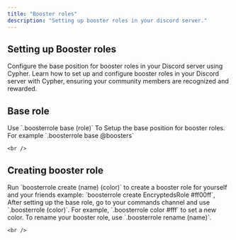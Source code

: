 ```yaml
---
title: "Booster roles"
description: "Setting up booster roles in your discord server."
---
```


## Setting up Booster roles

<CardGroup cols={2}>
  <Card title="Setting up base role." icon="user" href="#base-role">
    Configure the base position for booster roles in your Discord server using Cypher.
  </Card>
  <Card title="How to Create a Booster Role" icon="user" href="#creating-booster-role">
    Learn how to set up and configure booster roles in your Discord server with Cypher, ensuring your community members are recognized and rewarded.
  </Card>
</CardGroup>

## Base role

<Steps>
  <Step title="Create the base role">
    Use `.boosterrole base (role)` To Setup the base position for booster roles. For example `.boosterrole base @boosters`

    <br />
  </Step>
</Steps>

## Creating booster role

<Steps>
  <Step title="Create the Booster Role">
    Run `boosterrole create (name) (color)` to create a booster role for yourself and your friends example: `boosterrole create EncryptedsRole #ff00ff`, After setting up the base role, go to your commands channel and use `.boosterrole (color)`. For example, `.boosterrole color #fff` to set a new color. To rename your booster role, use `.boosterrole rename (name)`.

    <br />
  </Step>
</Steps>